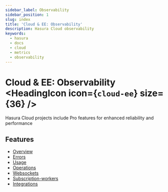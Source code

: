 ```yaml
---
sidebar_label: Observability
sidebar_position: 1
slug: index
title: 'Cloud & EE: Observability'
description: Hasura Cloud observability
keywords:
  - hasura
  - docs
  - cloud
  - metrics
  - observability
---
```



# Cloud & EE: Observability <HeadingIcon icon={`cloud-ee`} size={36} />

Hasura Cloud projects include Pro features for enhanced reliability and performance

<Thumbnail src='/img/observability/monitoring-tab-overview.png' alt='Hasura Cloud Console overview tab' />

## Features

- [Overview](/observability/overview.mdx)
- [Errors](/observability/errors.mdx)
- [Usage](/observability/usage.mdx)
- [Operations](/observability/operations.mdx)
- [Websockets](/observability/websockets.mdx)
- [Subscription-workers](/observability/subscription-workers.mdx)
- [Integrations](/observability/integrations/index.mdx)
